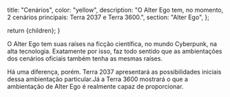 
  title: "Cenários",
  color: "yellow",
  description:
    "O Alter Ego tem, no momento, 2 cenários principais: Terra 2037 e Terra 3600.",
  section: "Alter Ego",
};

  return <InternalLayout meta={meta}>{children}</InternalLayout>;
}

O Alter Ego tem suas raíses na ficção científica, no mundo Cyberpunk, na alta tecnologia. Exatamente por isso, faz todo sentido que as ambientações dos cenários oficiais também tenha as mesmas raíses.

Há uma diferença, porém. Terra 2037 apresentará as possibilidades iniciais dessa ambientação particular.Já a Terra 3600 mostrará o que a ambientação de Alter Ego é realmente capaz de proporcionar.

<div className="md:flex md:-mx-36">
  <AlterEgoSection
    name="Terra 2037"
    description="A grande e nova Era da Informação chegou. O mundo inteiro está, literalmente, conectado."
    href="/alter-ego/cenarios/terra-2037"
  />
  <AlterEgoSection
    name="Terra 3600"
    description="A Terra já não tem mais vida, o qeu restou do que conhecemos hoje está viajando pelo espaço."
    href="/alter-ego/cenarios/terra-3600"
  />
</div>
